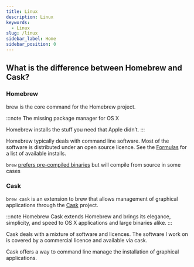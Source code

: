 ```yaml
---
title: Linux
description: Linux
keywords:
  - Linux
slug: /linux
sidebar_label: Home
sidebar_position: 0
---
```



## What is the difference between Homebrew and Cask?

### Homebrew
brew is the core command for the Homebrew project.

:::note
The missing package manager for OS X

Homebrew installs the stuff you need that Apple didn’t.
:::

Homebrew typically deals with command line software. Most of the software is distributed under an open source licence. See the [Formulas](https://formulae.brew.sh/formula/) for a list of available installs.

`brew` [prefers pre-compiled binaries](https://docs.brew.sh/FAQ#why-do-you-compile-everything) but will compile from source in some cases

### Cask
`brew cask` is an extension to brew that allows management of graphical applications through the [Cask](https://caskroom.github.io/) project.

:::note
Homebrew Cask extends Homebrew and brings its elegance, simplicity, and speed to OS X applications and large binaries alike.
:::

Cask deals with a mixture of software and licences. The software I work on is covered by a commercial licence and available via cask.

Cask offers a way to command line manage the installation of graphical applications.